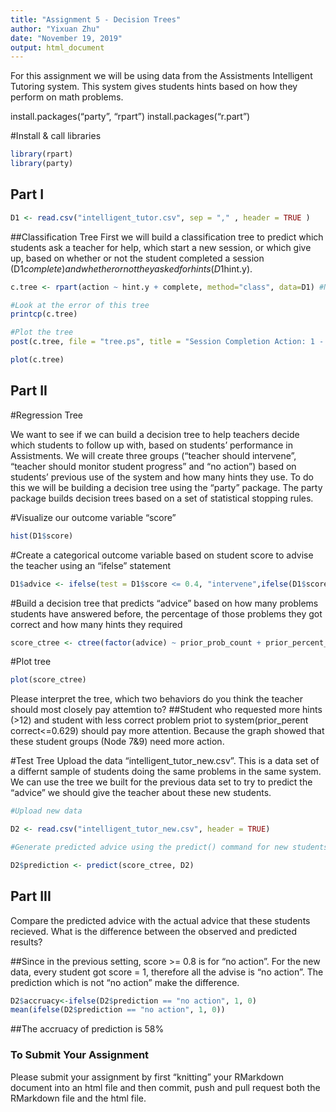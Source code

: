 ```yaml
---
title: "Assignment 5 - Decision Trees"
author: "Yixuan Zhu"
date: "November 19, 2019"
output: html_document
---
```

For this assignment we will be using data from the Assistments Intelligent Tutoring system. This system gives students hints based on how they perform on math problems.

install.packages("party", "rpart")
install.packages("r.part")

#Install & call libraries
```r

library(rpart)
library(party)

```

## Part I
```r
D1 <- read.csv("intelligent_tutor.csv", sep = "," , header = TRUE )
```

##Classification Tree
First we will build a classification tree to predict which students ask a teacher for help, which start a new session, or which give up, based on whether or not the student completed a session (D1$complete) and whether or not they asked for hints (D1$hint.y). 
```r

c.tree <- rpart(action ~ hint.y + complete, method="class", data=D1) #Notice the standard R notion for a formula X ~ Y

#Look at the error of this tree
printcp(c.tree)

#Plot the tree
post(c.tree, file = "tree.ps", title = "Session Completion Action: 1 - Ask teacher, 2 - Start new session, 3 - Give up")

plot(c.tree)

```
## Part II

#Regression Tree

We want to see if we can build a decision tree to help teachers decide which students to follow up with, based on students' performance in Assistments. We will create three groups ("teacher should intervene", "teacher should monitor student progress" and "no action") based on students' previous use of the system and how many hints they use. To do this we will be building a decision tree using the "party" package. The party package builds decision trees based on a set of statistical stopping rules.

#Visualize our outcome variable "score"
```r
hist(D1$score)
```

#Create a categorical outcome variable based on student score to advise the teacher using an "ifelse" statement
```r
D1$advice <- ifelse(test = D1$score <= 0.4, "intervene",ifelse(D1$score > 0.4 & D1$score <= 0.8, "monitor", "no action")) 
```

#Build a decision tree that predicts "advice" based on how many problems students have answered before, the percentage of those problems they got correct and how many hints they required
```r
score_ctree <- ctree(factor(advice) ~ prior_prob_count + prior_percent_correct + hints, D1)
```

#Plot tree
```r
plot(score_ctree)
```

Please interpret the tree, which two behaviors do you think the teacher should most closely pay attemtion to?
##Student who requested more hints (>12) and student with less correct problem priot to system(prior_perent correct<=0.629)  should pay more attention. Because the graph showed that these student groups (Node 7&9) need more action.

#Test Tree
Upload the data "intelligent_tutor_new.csv". This is a data set of a differnt sample of students doing the same problems in the same system. We can use the tree we built for the previous data set to try to predict the "advice" we should give the teacher about these new students. 

```r
#Upload new data

D2 <- read.csv("intelligent_tutor_new.csv", header = TRUE)

#Generate predicted advice using the predict() command for new students based on tree generated from old students

D2$prediction <- predict(score_ctree, D2)

``` 
## Part III
Compare the predicted advice with the actual advice that these students recieved. What is the difference between the observed and predicted results?

##Since in the previous setting, score >= 0.8 is for "no action". For the new data, every student got score = 1, therefore all the advise is "no action". The prediction which is not "no action" make the difference.

```r
D2$accruacy<-ifelse(D2$prediction == "no action", 1, 0)
mean(ifelse(D2$prediction == "no action", 1, 0))

```
##The accruacy of prediction is 58%

### To Submit Your Assignment  

Please submit your assignment by first "knitting" your RMarkdown document into an html file and then commit, push and pull request both the RMarkdown file and the html file.

